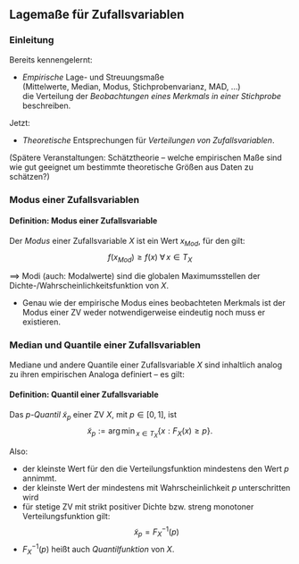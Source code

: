 ## Lagemaße für Zufallsvariablen

### Einleitung 

Bereits kennengelernt:  

- *Empirische* Lage- und Streuungsmaße   
  (Mittelwerte, Median, Modus, Stichprobenvarianz, MAD, ...)  
  die Verteilung der *Beobachtungen eines Merkmals in einer Stichprobe* beschreiben.

Jetzt:  

- *Theoretische* Entsprechungen für *Verteilungen von Zufallsvariablen*.



(Spätere Veranstaltungen: Schätztheorie -- welche empirischen Maße sind wie gut geeignet um bestimmte theoretische Größen aus Daten zu schätzen?)


### Modus einer Zufallsvariablen 

::: {.block}
#### Definition: **Modus** einer Zufallsvariable  
Der *Modus* einer Zufallsvariable $X$ ist ein Wert $x_{Mod}$, für den
gilt:
$$
f(x_{Mod}) \geq f(x)\;\forall\, x \in T_X 
$$
:::

$\implies$ Modi (auch: Modalwerte) sind die globalen Maximumsstellen der Dichte-/Wahrscheinlichkeitsfunktion von $X$.

- Genau wie der empirische Modus eines beobachteten Merkmals ist der Modus einer ZV weder notwendigerweise eindeutig noch muss er existieren.


### Median und Quantile einer Zufallsvariablen 

Mediane und andere Quantile einer Zufallsvariable $X$ sind inhaltlich analog zu ihren empirischen Analoga definiert -- es gilt:

::: {.block}
#### Definition: **Quantil** einer Zufallsvariable
Das *$p$-Quantil* $\tilde x_p$ einer ZV $X$, mit $p \in [0, 1]$, ist 
$$\tilde x_p := {\arg\min}_{x \in T_X}\{x: F_X(x) \geq p\}.$$
:::

Also: 

- der kleinste Wert für den die Verteilungsfunktion mindestens den Wert $p$ annimmt.
- der kleinste Wert der mindestens mit Wahrscheinlichkeit $p$ unterschritten wird
- für stetige ZV mit strikt positiver Dichte bzw. streng monotoner Verteilungsfunktion gilt: $$\tilde x_p = F_X^{-1}(p)$$
- $F_X^{-1}(p)$ heißt auch *Quantilfunktion* von $X$.

<!-- TODO: bsp mit Quantilfunktion? -->

